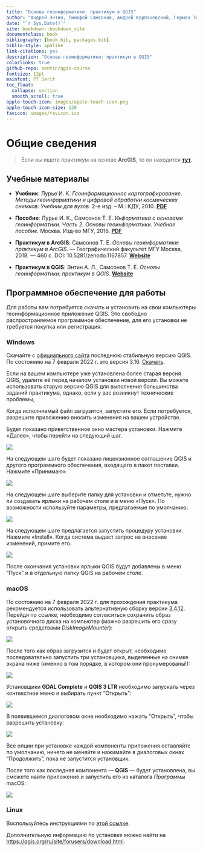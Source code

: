 ```yaml
--- 
title: "Основы геоинформатики: практикум в QGIS"
author: "Андрей Энтин, Тимофей Самсонов, Андрей Карпачевский, Герман Титов"
date: "`r Sys.Date()`"
site: bookdown::bookdown_site
documentclass: book
bibliography: [book.bib, packages.bib]
biblio-style: apalike
link-citations: yes
description: "Основы геоинформатики: практикум в QGIS"
colorlinks: true
github-repo: aentin/qgis-course
fontsize: 12pt
mainfont: PT Serif
toc_float:
  collapse: section
  smooth_scroll: true
apple-touch-icon: images/apple-touch-icon.png
apple-touch-icon-size: 120
favicon: images/favicon.ico
---
```


# Общие сведения {-}

> Если вы ищете практикум на основе __ArcGIS__, то он находится [__тут__](https://tsamsonov.github.io/arcgis-course/).

## Учебные материалы {-}

- __Учебник__: Лурье И. К. _Геоинформационное картографирование. Методы геоинформатики и цифровой обработки космических снимков: Учебник для вузов._ 2-е изд. – М.: КДУ, 2010. [__PDF__](https://istina.msu.ru/download/295728157/1jUpeD:roxrGk69x0LxZCpC5w_KNV0o390/)

- __Пособие__: Лурье И. К., Самсонов Т. Е. _Информатика с основами геоинформатики. Часть 2. Основы геоинформатики. Учебное пособие._ Москва. Изд-во МГУ, 2016. [__PDF__](https://istina.msu.ru/download/45821659/1ej66u:uSUtcUS-XmdMMyRRpC-yflDmCv8/)

- __Практикум в ArcGIS__: Самсонов Т. Е. _Основы геоинформатики: практикум в ArcGIS_. — Географический факультет МГУ Москва, 2018. — 460 с. DOI: 10.5281/zenodo.1167857. [__Website__](https://tsamsonov.github.io/arcgis-course/)

- __Практикум в QGIS__: Энтин А. Л., Самсонов Т. Е. _Основы геоинформатики: практикум в QGIS_. [__Website__](https://aentin.github.io/qgis-course/)

<!-- - __Презентации__: -->

<!--   - [Привязка](https://1drv.ms/p/s!AmtmZDq3JgxHgZ1VMkl568n2flOdyg?e=zjwgJt){target="_blank"} -->

<!--   - [Пространственное моделирование и пространственная интерполяция](https://1drv.ms/p/s!AmtmZDq3JgxHgZ1X_f0g_iu-lbC-dg?e=mW6Jjb){target="_blank"} -->

<!--   - [ГИС-проект](https://1drv.ms/p/s!AmtmZDq3JgxHgZ1Umn-wlCou1CFBFQ?e=TqyBy5){target="_blank"} -->

<!--   - [Итоговая лекция по курсу](https://1drv.ms/p/s!AmtmZDq3JgxHgZ1WdopazJmTuqeE8A?e=WeWhcG){target="_blank"} -->
<!-- <!--   - *Фундаментальные понятия геоинформатики*: [__PDF__](https://www.dropbox.com/s/skfry975yev660o/GIS_Models_Referencing.pdf?dl=0) -->
<!-- <!--   - *Географическая информация*: [__PDF__](https://www.dropbox.com/s/15x9c5a1zkk34ep/GIS_Information_Economics.pdf?dl=0) -->
<!-- <!--   - *Программное обеспечение ГИС (17 апреля)*: [__PPT__](https://1drv.ms/p/s!AmtmZDq3JgxHgZYyWa7tCh6cnSncZg?e=4uXt7L) -->
<!-- <!--   - *Обзор программных средств ГИС (17 апреля)*: [__PPT__](https://1drv.ms/b/s!AmtmZDq3JgxHgZYzXaJpig-PVM3g0A?e=XrTnyu) -->
<!-- <!--   - *Технологии пространственного моделирования (20 марта, 27 марта)*: [__PPT__](https://1drv.ms/p/s!AmtmZDq3JgxHgZUH2LWFrSxmy9FnEw?e=NGpBCU) -->
<!-- <!--   - *Основные этапы развития ГИС. Типы ГИС (10 апреля)*: [__PPT__](https://1drv.ms/p/s!AmtmZDq3JgxHgZYTeyK01FEjAt-08w?e=IXMy3D) --> <!--[__PPT__](https://1drv.ms/p/s!AmtmZDq3JgxHgZYS0k69BhHwrTxFzw?e=VL6xWU) -->
<!-- <!--   - *Обзорная лекция (24 апреля)*: [__PPT__](https://1drv.ms/p/s!AmtmZDq3JgxHgZY1r1o6Vj4-J7ohlA?e=o6796y) -->

## Программное обеспечение для работы {-}

Для работы вам потребуется скачать и установить на свои компьютеры геоинформационное приложение QGIS. Это свободно распространяемое программное обеспечение, для его установки не требуется покупка или регистрация. 

### Windows {-}

Скачайте с [официального сайта](https://qgis.org/ru/site/forusers/download.html) последнюю стабильную версию QGIS. По состоянию на 7 февраля 2022 г. это версия 3.16. [Скачать](https://qgis.org/downloads/QGIS-OSGeo4W-3.16.16-1.msi).

Если на вашем компьютере уже установлена более старая версия QGIS, удалите её перед началом установки новой версии. Вы можете использовать старую версию QGIS для выполнения большинства заданий практикума, однако, если у вас возникнут технические проблемы, 

Когда исполняемый файл загрузится, запустите его. Если потребуется, разрешите приложению вносить изменения на вашем устройстве. 

Будет показано приветственное окно мастера установки. Нажмите «Далее», чтобы перейти на следующий шаг.

![](images/installation_instruction_win/win01.png)

На следующем шаге будет показано лицензионное соглашение QGIS и другого программного обеспечения, входящего в пакет поставки. Нажмите «Принимаю».

![](images/installation_instruction_win/win02.png)

На следующем шаге выберите папку для установки и отметьте, нужно ли создавать ярлыки на рабочем столе и в меню «Пуск». По возможности используйте параметры, предлагаемые по умолчанию.

![](images/installation_instruction_win/win03.png)

На следующем шаге предлагается запустить процедуру установки. Нажмите «Install». Когда система выдаст запрос на внесение изменений, примите его.

![](images/installation_instruction_win/win04.png)

После окончания установки ярлыки QGIS будут добавлены в меню "Пуск" и в отдельную папку QGIS на рабочем столе.

<!-- ![](images/installation_instruction_win/win05.png) -->

### macOS {-}

По состоянию на 7 февраля 2022 г. для прохождения практикума рекомендуется использовать альтернативную сборку версии [3.4.12](https://www.kyngchaos.com/files/software/qgis/QGIS-macOS-3.4.12-1.dmg). Перейдя по ссылке, необходимо согласиться сохранить образ установочного диска  на компьютер (можно разрешить его сразу открыть средствами _DiskImageMounter_):

![](images/installation_instruction_mac/mac01.png)

После того как образ загрузится и будет открыт, необходимо последовательно запустить три установщика, выделенные на снимке экрана ниже (именно в том порядке, в котором они пронумерованы!):

![](images/installation_instruction_mac/mac02.png)

Установщики __GDAL Complete__ и __QGIS 3 LTR__ необходимо запускать через контекстное меню и выбирать пункт "Открыть":

![](images/installation_instruction_mac/mac03.png)

В появившемся диалоговом окне необходимо нажать "Открыть", чтобы разрешить установку:

![](images/installation_instruction_mac/mac04.png)

Все опции при установке каждой компоненты приложения оставляйте по умолчанию, ничего не меняйте и нажимайте в диалоговых окнах "Продолжить", пока не запустится установщик.

После того как последняя компонента — __QGIS__ — будет установлена, вы сможете найти приложение и запустить его из каталога _Программы_ macOS:

![](images/installation_instruction_mac/mac05.png)

### Linux {-}

Воспользуйтесь инструкциями по [этой ссылке](https://qgis.org/ru/site/forusers/alldownloads.html#linux).

Дополнительную информацию по установке можно найти на [https://qgis.org/ru/site/forusers/download.html](https://qgis.org/ru/site/forusers/download.html).

<!-- # Введение{-} -->

<!-- Практикум разрабатывается для студентов кафедры картографии и геоинформатики географического факультета МГУ имени М.В. Ломоносова. Упражнения выполяются в свободно распространяемом ГИС-пакете [QGIS](https://www.qgis.org/ru/site/forusers/download.html). На занятиях вы можете пользоваться стационарными компьютерами в аудитории 1903, а для выполнения домашних работ вам нужно будет установить QGIS на ваши личные машины. -->

<!-- Сдавать отчёты и домашние работы мы будем через [Google Classroom](https://classroom.google.com). Для того, чтобы присоединиться к курсу, нужно: -->

<!-- 1. Зарегистрировать аккаунт Google. Для этого не обязательно создавать почтовый ящик в Google Mail, можно воспользоваться любой имеющейся почтой. -->
<!-- 2. Зайти на главную страницу Google Classroom (https://classroom.google.com) -->
<!-- 3. Присоединиться к курсу по коду **`glb5hvb`**. -->

<!-- Практиум находится в разработке, поэтому вы неизбежно столкнётесь с ошибками в данных, процедурах и текстах упражнений. О любых найденных ошибках, опечатках и выявленных проблемах с программным обеспечением прошу немедленно сообщать преподавателю одним из следующих способов: через систему учёта ошибок GitHub (Issues), через Classroom, по [электронной почте](mailto:aentin@geogr.msu.ru). -->

<!-- *Сейчас практикум доступен только в формате HTML, возможность его использования в других форматах (PDF, EPUB) будет реализована позже.* -->

<!-- **Перед выполнением практикума необходимо внимательно ознакомиться с регламентом и тщательно придерживаться его при выполнении заданий.** -->

<!-- ## Регламент{-} -->

<!-- Вы можете выполнять упражнения как на своих личных компьютерах, так и на стационарных компьютерах, которые имеются в аудитории 1903. Если вы пользуетесь личным компьютером, рекомендую создать папку `GIS` в корне одного из дисков и помещать материалы упражнений туда. Если вы работаете на компьютерах в 1903, соблюдайте следующие требования: -->

<!-- - __Ваша личная рабочая директория должна иметь адрес__ -->

<!--     `D:\GIS\<ваша кафедра>\<фамилия>` -->

<!--     Например, студент 207 группы Петров хранит результаты своей работы в каталоге `D:\GIS\207_CAR\Petrov`. Если в группе есть несколько человек с одинаковой фамилией, добавляйте к фамилии первые буквы имени и отчества, например: `D:\GIS\207_CAR\PetrovIS` -->

<!-- - __Каждое задание вы начинаете с того, что копируете соответствующую папку в свою директорию на локальном диске D.__ -->

<!--     Исходные данные для выполнения упражнений размещаются в виде файлового архива в Google Classroom. Вы скачиваете этот архив и распаковываете его в свою директорию -->

<!-- - __Отчётные файлы по упражнениям сдаются только через Classroom.__ -->
